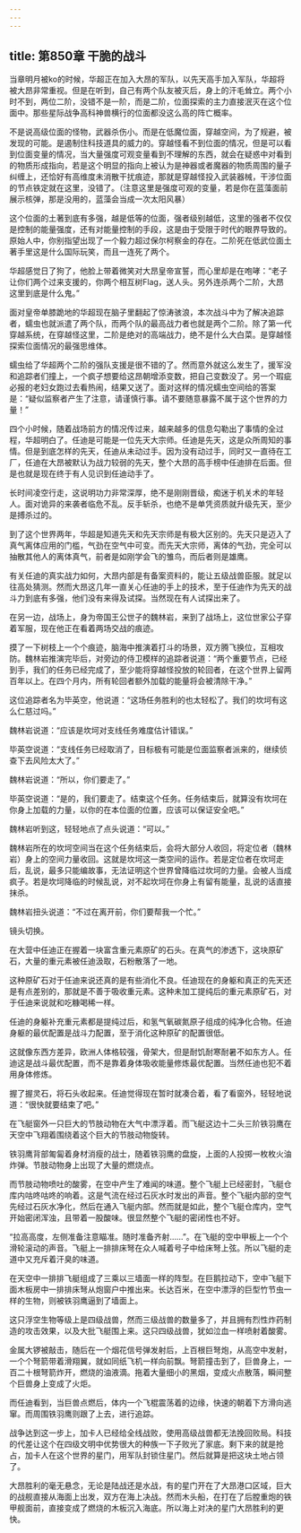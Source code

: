 ```yaml
---
---
---
```

title: 第850章 干脆的战斗
---



当章明月被ko的时候，华超正在加入大昂的军队，以先天高手加入军队，华超将被大昂非常重视。但是在听到，自己有两个队友被灭后，身上的汗毛耸立。两个小时不到，两位二阶，没错不是一阶，而是二阶，位面探索的主力直接泯灭在这个位面中。那些星际战争高科神兽横行的位面都没这么高的阵亡概率。

不是说高级位面的怪物，武器杀伤小。而是在低魔位面，穿越空间，为了规避，被发现的可能。是遏制住科技道具的威力的。穿越怪看不到位面的情况，但是可以看到位面变量的情况，当大量强度可观变量看到不理解的东西，就会在疑惑中对看到的物质形成指向，若是这个明显的指向上被认为是神器或者魔器的物质周围的量子纠缠上，还恰好有高维度未消散干扰痕迹，那就是穿越怪投入武装器械，干涉位面的节点铁定就在这里，没错了。（注意这里是强度可观的变量，若是你在蓝藻面前展示核弹，那是没用的，蓝藻会当成一次太阳风暴）

这个位面的土著到底有多强，越是低等的位面，强者级别越低，这里的强者不仅仅是控制的能量强度，还有对能量控制的手段，这是由于受限于时代的眼界导致的。原始人中，你别指望出现了一个毅力超过保尔柯察金的存在。二阶死在低武位面土著手里这是什么国际玩笑，而且一连死了两个。

华超感觉日了狗了，他脸上带着微笑对大昂皇帝宣誓，而心里却是在咆哮：“老子让你们两个过来支援的，你两个相互树Flag，送人头。另外连杀两个二阶，大昂这里到底是什么鬼。”

面对皇帝单膝跪地的华超现在脑子里翻起了惊涛骇浪，本次战斗中为了解决追踪者，蠕虫也就派遣了两个队，而两个队的最高战力者也就是两个二阶。除了第一代穿越系统，在穿越怪这里，二阶是绝对的高端战力，绝不是什么大白菜。是穿越怪探索位面情况的最强思维体。

蠕虫给了华超两个二阶的强队支援是很不错的了。然而意外就这么发生了，援军没和追踪者们撞上，一个疯子想要给这昂朝增添变数，把自己变数没了。另一个瑕疵必报的老妇女跑过去看热闹，结果又送了。面对这样的情况蠕虫空间给的答案是：“疑似监察者产生了注意，请谨慎行事。请不要随意暴露不属于这个世界的力量！”

四个小时候，随着战场前方的情况传过来，越来越多的信息勾勒出了事情的全过程，华超明白了。任迪是可能是一位先天大宗师。任迪是先天，这是众所周知的事情。但是到底怎样的先天，任迪从未动过手。因为没有动过手，同时又一直待在工厂，任迪在大昂被默认为战力较弱的先天，整个大昂的高手榜中任迪排在后面。但是也就是现在终于有人见识到任迪动手了。

长时间凌空行走，这说明功力非常深厚，绝不是刚刚晋级，痴迷于机关术的年轻人。面对诡异的来袭者临危不乱。反手斩杀，也绝不是单凭资质就升级先天，至少是搏杀过的。

到了这个世界两年，华超是知道先天和先天宗师是有极大区别的。先天只是迈入了真气离体应用的门槛，气劲在空气中可变。而先天大宗师，离体的气劲，完全可以抽散其他人的离体真气，前者是如刚学会飞的雏鸟，而后者则是雄鹰。

有关任迪的真实战力如何，大昂内部是有备案资料的，能让五级战兽臣服。就足以往高处猜测。然而大昂这几年一直关心任迪的手上的技术，至于任迪作为先天的战斗力到底有多强，他们没有来得及试探。当然现在有人试探出来了。

在另一边，战场上，身为帝国王公世子的魏林岩，来到了战场上，这位世家公子穿着军服，现在他正在看着两场交战的痕迹。

摸了一下树枝上一个个痕迹，脑海中推演着打斗的场景，双方腾飞换位，互相攻防。魏林岩推演完毕后，对旁边的侍卫模样的追踪者说道：“两个重要节点，已经到手，我们的任务已经完成了，至少能将穿越怪投放的轮回者，在这个世界上留两百年以上。在四个月内，所有轮回者额外加载的能量将会被清除干净。”

这位追踪者名为毕英空，他说道：“这场任务胜利的也太轻松了。我们的坎坷有这么仁慈过吗。”

魏林岩说道：“应该是坎坷对支线任务难度估计错误。”

毕英空说道：“支线任务已经取消了，目标极有可能是位面监察者派来的，继续侦查下去风险太大了。”

魏林岩说道：“所以，你们要走了。”

毕英空说道：“是的，我们要走了。结束这个任务。任务结束后，就算没有坎坷在你身上加载的力量，以你的在本位面的位置，应该可以保证安全吧。”

魏林岩听到这，轻轻地点了点头说道：“可以。”

魏林岩所在的坎坷空间当在这个任务结束后，会将大部分人收回，将定位者（魏林岩）身上的空间力量收回。这就是坎坷这一类空间的运作。若是定位者在坎坷走后，乱说，最多只能编故事，无法证明这个世界曾降临过坎坷的力量。会被人当成疯子。若是坎坷降临的时候乱说，对不起坎坷在你身上有留有能量，乱说的话直接抹杀。

魏林岩扭头说道：“不过在离开前，你们要帮我一个忙。”

镜头切换。

在大营中任迪正在握着一块富含重元素原矿的石头。在真气的渗透下，这块原矿石，大量的重元素被任迪汲取，石粉散落了一地。

这种原矿石对于任迪来说还真的是有些消化不良。任迪现在的身躯和真正的先天还是有点差别的，那就是不善于吸收重元素。这种未加工提纯后的重元素原矿石，对于任迪来说就和吃糠喝稀一样。

任迪的身躯补充重元素都是提纯过后，和氢气氧碳氮原子组成的纯净化合物。任迪身躯的最优配置是战斗力配置，至于消化这种原矿的配置很低。

这就像东西方差异，欧洲人体格较强，骨架大，但是耐饥耐寒耐暑不如东方人。任迪这是战斗最优配置，而不是靠着身体吸收能量修炼最优配置。当然任迪也犯不着用身体修炼。

握了握灵石，将石头收起来。任迪觉得现在暂时就凑合着，看了看窗外，轻轻地说道：“很快就要结束了吧。”

在飞艇窗外一只巨大的节肢动物在大气中漂浮着。而飞艇这边十二头三阶铁羽鹰在天空中飞翔着围绕着这个巨大的节肢动物旋转。

铁羽鹰背部匍匐着身材消瘦的战士，随着铁羽鹰的盘旋，上面的人投掷一枚枚火油炸弹。节肢动物身上出现了大量的燃烧点。

而节肢动物喷吐的酸雾，在空中产生了难闻的味道。整个飞艇上已经密封，飞艇仓库内咕咚咕咚的响着。这是气流在经过石灰水时发出的声音。整个飞艇内部的空气先经过石灰水净化，然后在通入飞艇内部。然而就是如此，整个飞艇仓库内，空气开始密闭浑浊，且带着一股酸味。很显然整个飞艇的密闭性也不好。

“拉高高度，左侧准备注意瞄准。随时准备齐射……”。在飞艇的空中甲板上一个个滑轮滚动的声音。飞艇上一排排床弩在众人喊着号子中给床弩上弦。所以飞艇的走道中又充斥着汗臭的味道。

在天空中一排排飞艇组成了三乘以三墙面一样的阵型。在巨鹅拉动下，空中飞艇下面木板房中一排排床弩从炮窗户中推出来。长达百米，在空中漂浮的巨型竹节虫一样的生物，则被铁羽鹰逼到了墙面上。

这只浮空生物等级上是四级战兽，然而三级战兽的数量多了，并且拥有烈性炸药制造的攻击效果，以及大批飞艇围上来。这只四级战兽，犹如泣血一样喷射着酸雾。

金属大锣被敲击，随后在一个烟花信号弹发射后，上百根巨弩炮，从高空中发射，一个个弩箭带着滑翔翼，就如同纸飞机一样向前飘。弩箭撞击到了，巨兽身上，一百二十根弩箭炸开，燃烧的油液滴。拖着大量细小的黑烟，变成火点散落，瞬间整个巨兽身上变成了火炬。

而任迪看到，当巨兽点燃后，体内一个飞棍震荡着的边缘，快速的朝着下方滑向逃窜。而周围铁羽鹰则跟了上去，进行追踪。

战争达到这一步上，加卡人已经给全线战败，使用高级战兽都无法挽回败局。科技的代差让这个在四级文明中优势很大的种族一下子败光了家底。剩下来的就是抢占，加卡人在这个世界的星门，用军队封锁住星门。然后就算是把这块土地占领了。

大昂胜利的毫无悬念，无论是陆战还是水战，有的星门开在了大昂港口区域，巨大的战舰直接从海面上出发，双方在海上决战。然而木头船，在打在了后膛重炮的铁甲舰面前，直接变成了燃烧的木板沉入海底。所以海上对决的星门大昂胜利的更快。